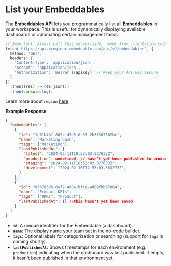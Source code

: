 # List your Embeddables

The **Embeddables API** lets you programmatically list all **Embeddables** in your workspace. This is useful for dynamically displaying available dashboards or automating certain management tasks.

```ts
// Important: Always call this server-side, never from client-side code
fetch('https://api.<region>.embeddable.com/api/v1/embeddables', {
  method: 'GET',
  headers: {
    'Content-Type': 'application/json',
    'Accept': 'application/json',
    'Authorization': `Bearer ${apiKey}` // Keep your API key secure
  }
})
  .then((res) => res.json())
  .then(console.log);
```

Learn more about `region` [here](/deployment/deployment-regions).

**Example Response**:

```json
{
  "embeddables": [
    {
      "id": "1e01b46f-809c-45d5-8c33-2b5f5d7502bc",
      "name": "Marketing dash",
      "tags": ["Marketing"],
      "lastPublishedAt": {
        "latest": "2024-02-11T18:53:03.527633Z",
        "production": undefined, // hasn't yet been published to production
        "staging": "2024-02-11T18:53:03.527633Z",
        "development": "2024-02-10T12:55:03.563273Z",
      }
    },
    {
      "id": "d36785d6-6ef2-4d8a-bfce-ad09fbb97064",
      "name": "Product KPIs",
      "tags": ["OKRs", "Product"],
      "lastPublishedAt": {} //this hasn't yet been saved
    }
  ]
}
```

- **`id`**: A unique identifier for the Embeddable (a dashboard).  
- **`name`**: The display name your team set in the no-code builder.  
- **`tags`**: Optional labels for categorization or searching (support for `tags` is coming shortly).
- **`lastPublishedAt`**: Shows timestamps for each environment (e.g. `production`) indicating when the dashboard was last published. If empty, it hasn't been published in that environment yet.